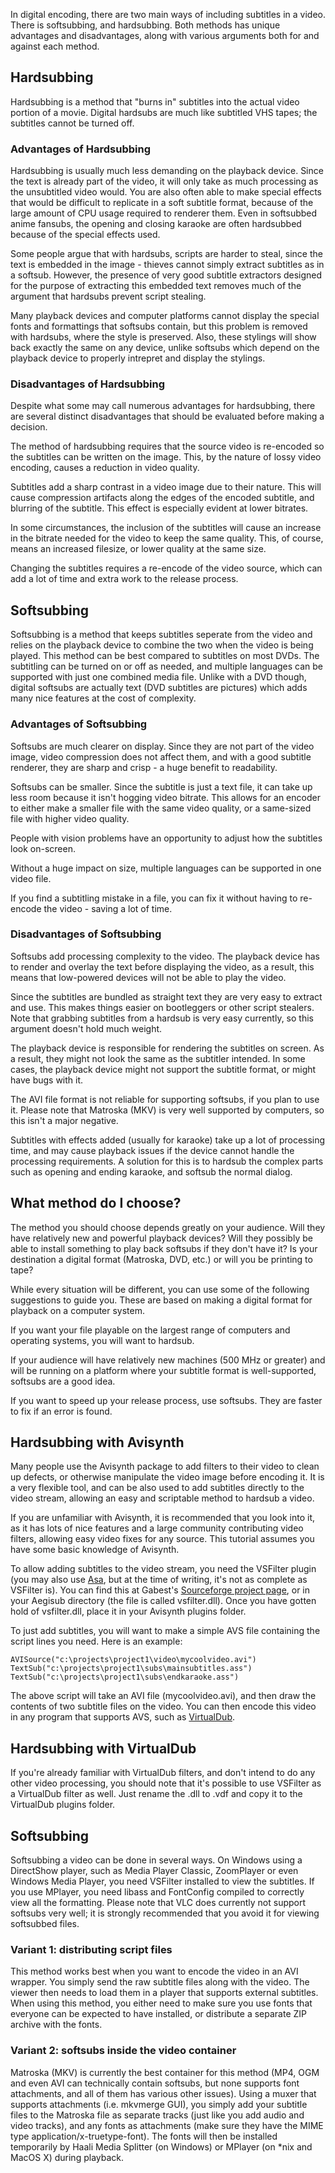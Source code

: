 In digital encoding, there are two main ways of including subtitles in a video. There is softsubbing, and hardsubbing. Both methods has unique advantages and disadvantages, along with various arguments both for and against each method.

==Hardsubbing==
Hardsubbing is a method that "burns in" subtitles into the actual video portion of a movie. Digital hardsubs are much like subtitled VHS tapes; the subtitles cannot be turned off.

===Advantages of Hardsubbing===
Hardsubbing is usually much less demanding on the playback device. Since the text is already part of the video, it will only take as much processing as the unsubtitled video would. You are also often able to make special effects that would be difficult to replicate in a soft subtitle format, because of the large amount of CPU usage required to renderer them. Even in softsubbed anime fansubs, the opening and closing karaoke are often hardsubbed because of the special effects used.

Some people argue that with hardsubs, scripts are harder to steal, since the text is embedded in the image - thieves cannot simply extract subtitles as in a softsub. However, the presence of very good subtitle extractors designed for the purpose of extracting this embedded text removes much of the argument that hardsubs prevent script stealing.

Many playback devices and computer platforms cannot display the special fonts and formattings that softsubs contain, but this problem is removed with hardsubs, where the style is preserved. Also, these stylings will show back exactly the same on any device, unlike softsubs which depend on the playback device to properly intrepret and display the stylings.

===Disadvantages of Hardsubbing===
Despite what some may call numerous advantages for hardsubbing, there are several distinct disadvantages that should be evaluated before making a decision.

The method of hardsubbing requires that the source video is re-encoded so the subtitles can be written on the image. This, by the nature of lossy video encoding, causes a reduction in video quality.

Subtitles add a sharp contrast in a video image due to their nature. This will cause compression artifacts along the edges of the encoded subtitle, and blurring of the subtitle. This effect is especially evident at lower bitrates.

In some circumstances, the inclusion of the subtitles will cause an increase in the bitrate needed for the video to keep the same quality. This, of course, means an increased filesize, or lower quality at the same size.

Changing the subtitles requires a re-encode of the video source, which can add a lot of time and extra work to the release process.

==Softsubbing==
Softsubbing is a method that keeps subtitles seperate from the video and relies on the playback device to combine the two when the video is being played. This method can be best compared to subtitles on most DVDs. The subtitling can be turned on or off as needed, and multiple languages can be supported with just one combined media file. Unlike with a DVD though, digital softsubs are actually text (DVD subtitles are pictures) which adds many nice features at the cost of complexity.

===Advantages of Softsubbing===
Softsubs are much clearer on display. Since they are not part of the video image, video compression does not affect them, and with a good subtitle renderer, they are sharp and crisp - a huge benefit to readability.

Softsubs can be smaller. Since the subtitle is just a text file, it can take up less room because it isn't hogging video bitrate. This allows for an encoder to either make a smaller file with the same video quality, or a same-sized file with higher video quality.

People with vision problems have an opportunity to adjust how the subtitles look on-screen.

Without a huge impact on size, multiple languages can be supported in one video file.

If you find a subtitling mistake in a file, you can fix it without having to re-encode the video - saving a lot of time.


===Disadvantages of Softsubbing===
Softsubs add processing complexity to the video. The playback device has to render and overlay the text before displaying the video, as a result, this means that low-powered devices will not be able to play the video.

Since the subtitles are bundled as straight text they are very easy to extract and use. This makes things easier on bootleggers or other script stealers. Note that grabbing subtitles from a hardsub is very easy currently, so this argument doesn't hold much weight.

The playback device is responsible for rendering the subtitles on screen. As a result, they might not look the same as the subtitler intended. In some cases, the playback device might not support the subtitle format, or might have bugs with it.

The AVI file format is not reliable for supporting softsubs, if you plan to use it. Please note that Matroska (MKV) is very well supported by computers, so this isn't a major negative.

Subtitles with effects added (usually for karaoke) take up a lot of processing time, and may cause playback issues if the device cannot handle the processing requirements. A solution for this is to hardsub the complex parts such as opening and ending karaoke, and softsub the normal dialog.

==What method do I choose?==
The method you should choose depends greatly on your audience. Will they have relatively new and powerful playback devices? Will they possibly be able to install something to play back softsubs if they don't have it? Is your destination a digital format (Matroska, DVD, etc.) or will you be printing to tape?

While every situation will be different, you can use some of the following suggestions to guide you. These are based on making a digital format for playback on a computer system.

If you want your file playable on the largest range of computers and operating systems, you will want to hardsub.

If your audience will have relatively new machines (500 MHz or greater) and will be running on a platform where your subtitle format is well-supported, softsubs are a good idea.

If you want to speed up your release process, use softsubs. They are faster to fix if an error is found.

==Hardsubbing with Avisynth==
Many people use the Avisynth package to add filters to their video to clean up defects, or otherwise manipulate the video image before encoding it. It is a very flexible tool, and can be also used to add subtitles directly to the video stream, allowing an easy and scriptable method to hardsub a video.

If you are unfamiliar with Avisynth, it is recommended that you look into it, as it has lots of nice features and a large community contributing video filters, allowing easy video fixes for any source. This tutorial assumes you have some basic knowledge of Avisynth.

To allow adding subtitles to the video stream, you need the VSFilter plugin (you may also use [http://asa.diac24.net/ Asa], but at the time of writing, it's not as complete as VSFilter is). You can find this at Gabest's [http://sourceforge.net/projects/guliverkli Sourceforge project page], or in your Aegisub directory (the file is called vsfilter.dll). Once you have gotten hold of vsfilter.dll, place it in your Avisynth plugins folder.

To just add subtitles, you will want to make a simple AVS file containing the script lines you need. Here is an example:

 AVISource("c:\projects\project1\video\mycoolvideo.avi")
 TextSub("c:\projects\project1\subs\mainsubtitles.ass")
 TextSub("c:\projects\project1\subs\endkaraoke.ass")

The above script will take an AVI file (mycoolvideo.avi), and then draw the contents of two subtitle files on the video. You can then encode this video in any program that supports AVS, such as [http://www.virtualdub.org VirtualDub].

==Hardsubbing with VirtualDub==
If you're already familiar with VirtualDub filters, and don't intend to do any other video processing, you should note that it's possible to use VSFilter as a VirtualDub filter as well. Just rename the .dll to .vdf and copy it to the VirtualDub plugins folder.

==Softsubbing==
Softsubbing a video can be done in several ways. On Windows using a DirectShow player, such as Media Player Classic, ZoomPlayer or even Windows Media Player, you need VSFilter installed to view the subtitles. If you use MPlayer, you need libass and FontConfig compiled to correctly view all the formatting. Please note that VLC does currently not support softsubs very well; it is strongly recommended that you avoid it for viewing softsubbed files.

===Variant 1: distributing script files===
This method works best when you want to encode the video in an AVI wrapper. You simply send the raw subtitle files along with the video. The viewer then needs to load them in a player that supports external subtitles. When using this method, you either need to make sure you use fonts that everyone can be expected to have installed, or distribute a separate ZIP archive with the fonts.

===Variant 2: softsubs inside the video container===
Matroska (MKV) is currently the best container for this method (MP4, OGM and even AVI can technically contain softsubs, but none supports font attachments, and all of them has various other issues). Using a muxer that supports attachments (i.e. mkvmerge GUI), you simply add your subtitle files to the Matroska file as separate tracks (just like you add audio and video tracks), and any fonts as attachments (make sure they have the MIME type application/x-truetype-font). The fonts will then be installed temporarily by Haali Media Splitter (on Windows) or MPlayer (on *nix and MacOS X) during playback.